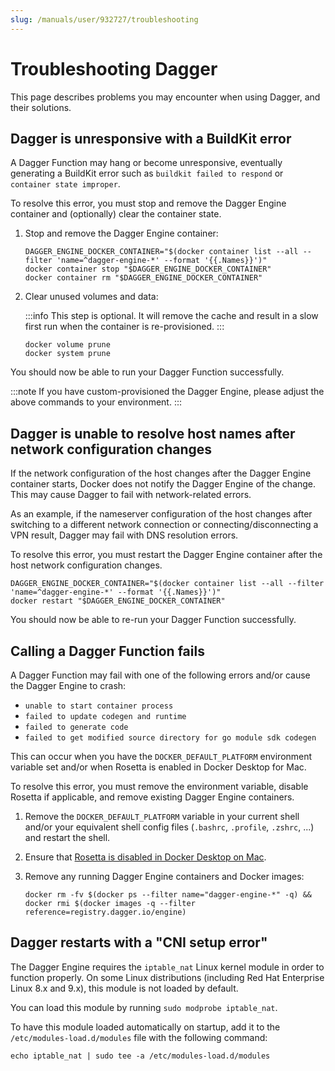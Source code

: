 ```yaml
---
slug: /manuals/user/932727/troubleshooting
---
```


# Troubleshooting Dagger

This page describes problems you may encounter when using Dagger, and their solutions.

## Dagger is unresponsive with a BuildKit error

A Dagger Function may hang or become unresponsive, eventually generating a BuildKit error such as `buildkit failed to respond` or `container state improper`.

To resolve this error, you must stop and remove the Dagger Engine container and (optionally) clear the container state.

1. Stop and remove the Dagger Engine container:

   ```shell
   DAGGER_ENGINE_DOCKER_CONTAINER="$(docker container list --all --filter 'name=^dagger-engine-*' --format '{{.Names}}')"
   docker container stop "$DAGGER_ENGINE_DOCKER_CONTAINER"
   docker container rm "$DAGGER_ENGINE_DOCKER_CONTAINER"
   ```

1. Clear unused volumes and data:

   :::info
   This step is optional. It will remove the cache and result in a slow first run when the container is re-provisioned.
   :::

   ```shell
   docker volume prune
   docker system prune
   ```

You should now be able to run your Dagger Function successfully.

:::note
If you have custom-provisioned the Dagger Engine, please adjust the above commands to your environment.
:::

## Dagger is unable to resolve host names after network configuration changes

If the network configuration of the host changes after the Dagger Engine container starts, Docker does not notify the Dagger Engine of the change. This may cause Dagger to fail with network-related errors.

As an example, if the nameserver configuration of the host changes after switching to a different network connection or connecting/disconnecting a VPN result, Dagger may fail with DNS resolution errors.

To resolve this error, you must restart the Dagger Engine container after the host network configuration changes.

```shell
DAGGER_ENGINE_DOCKER_CONTAINER="$(docker container list --all --filter 'name=^dagger-engine-*' --format '{{.Names}}')"
docker restart "$DAGGER_ENGINE_DOCKER_CONTAINER"
```

You should now be able to re-run your Dagger Function successfully.

## Calling a Dagger Function fails

A Dagger Function may fail with one of the following errors and/or cause the Dagger Engine to crash:

- `unable to start container process`
- `failed to update codegen and runtime`
- `failed to generate code`
- `failed to get modified source directory for go module sdk codegen`

This can occur when you have the `DOCKER_DEFAULT_PLATFORM` environment variable set and/or when Rosetta is enabled in Docker Desktop for Mac.

To resolve this error, you must remove the environment variable, disable Rosetta if applicable, and remove existing Dagger Engine containers.

1. Remove the `DOCKER_DEFAULT_PLATFORM` variable in your current shell and/or your equivalent shell config files (`.bashrc`, `.profile`, `.zshrc`, ...) and restart the shell.
1. Ensure that [Rosetta is disabled in Docker Desktop on Mac](https://docs.docker.com/desktop/settings/mac/).
1. Remove any running Dagger Engine containers and Docker images:

    ```shell
    docker rm -fv $(docker ps --filter name="dagger-engine-*" -q) && docker rmi $(docker images -q --filter reference=registry.dagger.io/engine)
    ```

## Dagger restarts with a "CNI setup error"

The Dagger Engine requires the `iptable_nat` Linux kernel module in order to function properly. On some Linux distributions (including Red Hat Enterprise Linux 8.x and 9.x), this module is not loaded by default.

You can load this module by running `sudo modprobe iptable_nat`.

To have this module loaded automatically on startup, add it to the `/etc/modules-load.d/modules` file with the following command:

```shell
echo iptable_nat | sudo tee -a /etc/modules-load.d/modules
```
